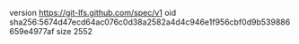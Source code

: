 version https://git-lfs.github.com/spec/v1
oid sha256:5674d47ecd64ac076c0d38a2582a4d4c946e1f956cbf0d9b539886659e4977af
size 2552
